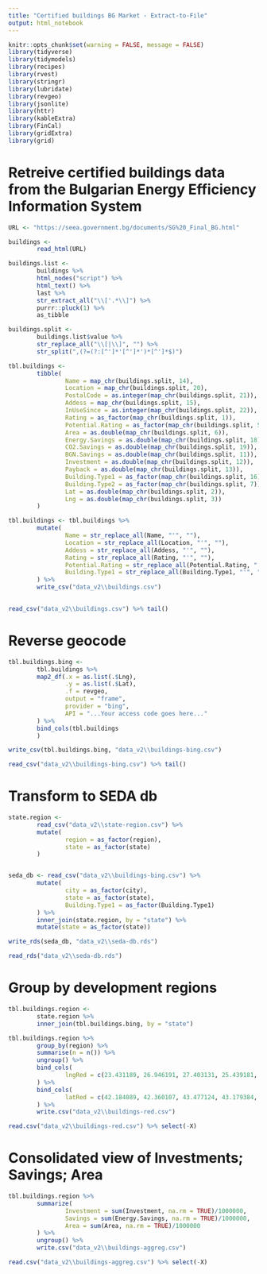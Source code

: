 ```yaml
---
title: "Certified buildings BG Market - Extract-to-File"
output: html_notebook
---
```


```r
knitr::opts_chunk$set(warning = FALSE, message = FALSE)
library(tidyverse)
library(tidymodels)
library(recipes)
library(rvest)
library(stringr)
library(lubridate)
library(revgeo)
library(jsonlite)
library(httr)
library(kableExtra)
library(FinCal)
library(gridExtra)
library(grid)
```


# Retreive certified buildings data from the Bulgarian Energy Efficiency Information System

```r
URL <- "https://seea.government.bg/documents/SG%20_Final_BG.html"

buildings <-
        read_html(URL)

buildings.list <-
        buildings %>%
        html_nodes("script") %>% 
        html_text() %>%
        last %>%
        str_extract_all("\\['.*\\]") %>%
        purrr::pluck(1) %>%
        as_tibble

buildings.split <-  
        buildings.list$value %>%
        str_replace_all("\\[|\\]", "") %>%
        str_split(",(?=(?:[^']*'[^']*')*[^']*$)")

tbl.buildings <-
        tibble(
                Name = map_chr(buildings.split, 14),
                Location = map_chr(buildings.split, 20),
                PostalCode = as.integer(map_chr(buildings.split, 21)),
                Addess = map_chr(buildings.split, 15),
                InUseSince = as.integer(map_chr(buildings.split, 22)),
                Rating = as_factor(map_chr(buildings.split, 1)),
                Potential.Rating = as_factor(map_chr(buildings.split, 5)),
                Area = as.double(map_chr(buildings.split, 6)),
                Energy.Savings = as.double(map_chr(buildings.split, 18)),
                CO2.Savings = as.double(map_chr(buildings.split, 19)),
                BGN.Savings = as.double(map_chr(buildings.split, 11)),
                Investment = as.double(map_chr(buildings.split, 12)),
                Payback = as.double(map_chr(buildings.split, 13)),
                Building.Type1 = as_factor(map_chr(buildings.split, 16)),
                Building.Type2 = as_factor(map_chr(buildings.split, 7)),
                Lat = as.double(map_chr(buildings.split, 2)),
                Lng = as.double(map_chr(buildings.split, 3))
        )

tbl.buildings <- tbl.buildings %>%
        mutate(
                Name = str_replace_all(Name, "'", ""),
                Location = str_replace_all(Location, "'", ""),
                Addess = str_replace_all(Addess, "'", ""),
                Rating = str_replace_all(Rating, "'", ""),
                Potential.Rating = str_replace_all(Potential.Rating, "'", ""),
                Building.Type1 = str_replace_all(Building.Type1, "'", "")
        ) %>%
        write_csv("data_v2\\buildings.csv")
        

read_csv("data_v2\\buildings.csv") %>% tail()

```


# Reverse geocode 

```r

tbl.buildings.bing <-
        tbl.buildings %>%
        map2_df(.x = as.list(.$Lng), 
                .y = as.list(.$Lat), 
                .f = revgeo, 
                output = "frame", 
                provider = "bing",
                API = "...Your access code goes here..."
        ) %>%
        bind_cols(tbl.buildings
        )

write_csv(tbl.buildings.bing, "data_v2\\buildings-bing.csv")

read_csv("data_v2\\buildings-bing.csv") %>% tail()
```

# Transform to SEDA db

```r
state.region <-
        read_csv("data_v2\\state-region.csv") %>%
        mutate(
                region = as_factor(region),
                state = as_factor(state)
        )


seda_db <- read_csv("data_v2\\buildings-bing.csv") %>%
        mutate(
                city = as_factor(city),
                state = as_factor(state),
                Building.Type1 = as_factor(Building.Type1)
        ) %>%
        inner_join(state.region, by = "state") %>%
        mutate(state = as_factor(state))

write_rds(seda_db, "data_v2\\seda-db.rds")

read_rds("data_v2\\seda-db.rds")
```

# Group by development regions

```r

tbl.buildings.region <-
        state.region %>%
        inner_join(tbl.buildings.bing, by = "state")

tbl.buildings.region %>%
        group_by(region) %>%
        summarise(n = n()) %>%
        ungroup() %>%
        bind_cols(
                lngRed = c(23.431189, 26.946191, 27.403131, 25.439181, 25.464054, 23.115908)
        ) %>%
        bind_cols(
                latRed = c(42.184089, 42.360107, 43.477124, 43.179384, 41.846443, 43.604365)
        ) %>%
        write.csv("data_v2\\buildings-red.csv")

read.csv("data_v2\\buildings-red.csv") %>% select(-X)
```

# Consolidated view of  Investments; Savings; Area

```r
tbl.buildings.region %>%
        summarize(
                Investment = sum(Investment, na.rm = TRUE)/1000000,
                Savings = sum(Energy.Savings, na.rm = TRUE)/1000000,
                Area = sum(Area, na.rm = TRUE)/1000000
        ) %>%
        ungroup() %>%
        write.csv("data_v2\\buildings-aggreg.csv")

read.csv("data_v2\\buildings-aggreg.csv") %>% select(-X)
```


